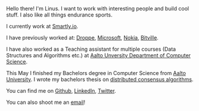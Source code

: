 Hello there! I'm Linus. I want to work with interesting people and build cool stuff. I also like all things endurance sports.

I currently work at [Smartly.io](https://www.smartly.io/).

I have previously worked at:
[Droppe](https://droppe.com/),
[Microsoft](https://www.microsoft.com),
[Nokia](https://www.nokia.com/),
[Bitville](https://bitville.com/).

I have also worked as a Teaching assistant for multiple courses (Data Structures and Algorithms etc.) at [Aalto Unversity Department of Computer Science](https://www.aalto.fi/en/department-of-computer-science).

This May I finished my Bachelors degree in Computer Science from [Aalto University](https://www.aalto.fi/en). I wrote my bachelors thesis on [distributed consensus algorithms](https://github.com/LinuzJ/distributed-consensus-bachelors-thesis).

You can find me on [Github](https://github.com/LinuzJ), [LinkedIn](https://www.linkedin.com/in/linus-jern/), [Twitter](https://twitter.com/JernLinus).

You can also shoot me an [email](mailto:contact@linusjern.com)!
